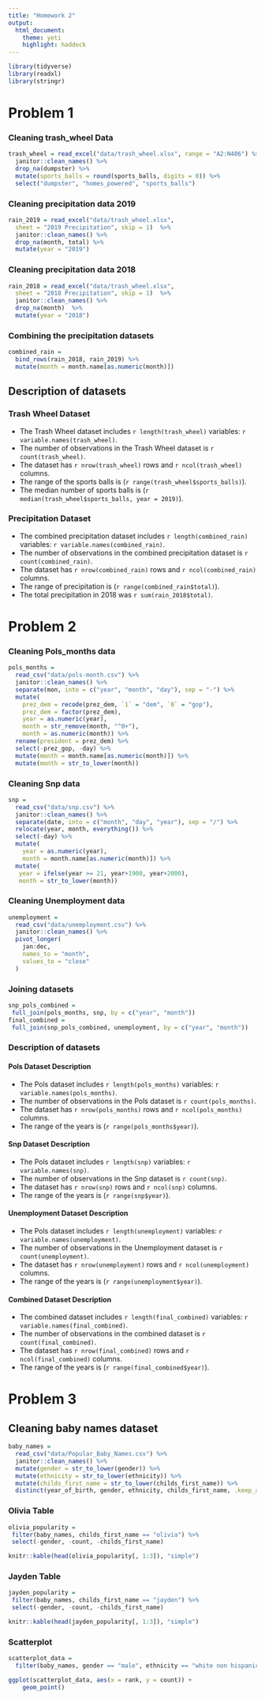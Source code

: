 ```yaml
---
title: "Homework 2"
output:
  html_document:
    theme: yeti
    highlight: haddock
---
```


```r
library(tidyverse)
library(readxl)
library(stringr) 
```

# Problem 1

### Cleaning trash_wheel Data

```r
trash_wheel = read_excel("data/trash_wheel.xlsx", range = "A2:N406") %>% 
  janitor::clean_names() %>% 
  drop_na(dumpster) %>% 
  mutate(sports_balls = round(sports_balls, digits = 0)) %>% 
  select("dumpster", "homes_powered", "sports_balls")
```

### Cleaning precipitation data 2019 

```r
rain_2019 = read_excel("data/trash_wheel.xlsx", 
  sheet = "2019 Precipitation", skip = 1)  %>%
  janitor::clean_names() %>% 
  drop_na(month, total) %>% 
  mutate(year = "2019")
```

### Cleaning precipitation data 2018

```r
rain_2018 = read_excel("data/trash_wheel.xlsx", 
  sheet = "2018 Precipitation", skip = 1)  %>%
  janitor::clean_names() %>% 
  drop_na(month)  %>% 
  mutate(year = "2018")
```

### Combining the precipitation datasets

```r
combined_rain = 
  bind_rows(rain_2018, rain_2019) %>% 
  mutate(month = month.name[as.numeric(month)])
```

## Description of datasets

### Trash Wheel Dataset

* The Trash Wheel dataset includes `r length(trash_wheel)` variables: `r variable.names(trash_wheel)`.
* The number of observations in the Trash Wheel dataset is `r count(trash_wheel)`.
* The dataset has `r nrow(trash_wheel)` rows and `r ncol(trash_wheel)` columns.
* The range of the sports balls is (`r range(trash_wheel$sports_balls)`).
* The median number of sports balls is (`r median(trash_wheel$sports_balls, year = 2019)`).

### Precipitation Dataset

* The combined precipitation dataset includes `r length(combined_rain)` variables: `r variable.names(combined_rain)`.
* The number of observations in the combined precipitation  dataset is `r count(combined_rain)`.
* The dataset has `r nrow(combined_rain)` rows and `r ncol(combined_rain)` columns.
* The range of precipitation is (`r range(combined_rain$total)`).
* The total precipitation in 2018 was `r sum(rain_2018$total)`.

# Problem 2

### Cleaning Pols_months data

```r
pols_months =  
  read_csv("data/pols-month.csv") %>% 
  janitor::clean_names() %>% 
  separate(mon, into = c("year", "month", "day"), sep = "-") %>%
  mutate(
    prez_dem = recode(prez_dem, `1` = "dem", `0` = "gop"),
    prez_dem = factor(prez_dem),
    year = as.numeric(year),
    month = str_remove(month, "^0+"),  
    month = as.numeric(month)) %>% 
  rename(president = prez_dem) %>% 
  select(-prez_gop, -day) %>% 
  mutate(month = month.name[as.numeric(month)]) %>% 
  mutate(month = str_to_lower(month)) 
```

### Cleaning Snp data

```r
snp = 
  read_csv("data/snp.csv") %>% 
  janitor::clean_names() %>% 
  separate(date, into = c("month", "day", "year"), sep = "/") %>% 
  relocate(year, month, everything()) %>% 
  select(-day) %>% 
  mutate(
    year = as.numeric(year),
    month = month.name[as.numeric(month)]) %>% 
  mutate( 
   year = ifelse(year >= 21, year+1900, year+2000),
   month = str_to_lower(month)) 
```

### Cleaning Unemployment data

```r
unemployment = 
  read_csv("data/unemployment.csv") %>% 
  janitor::clean_names() %>% 
  pivot_longer(
    jan:dec,
    names_to = "month",
    values_to = "close"
  )
```

### Joining datasets

```r
snp_pols_combined = 
 full_join(pols_months, snp, by = c("year", "month"))
final_combined = 
 full_join(snp_pols_combined, unemployment, by = c("year", "month"))
```

### Description of datasets

#### Pols Dataset Description 

* The Pols dataset includes `r length(pols_months)` variables: `r variable.names(pols_months)`.
* The number of observations in the Pols dataset is `r count(pols_months)`.
* The dataset has `r nrow(pols_months)` rows and `r ncol(pols_months)` columns.
* The range of the years is (`r range(pols_months$year)`).

#### Snp Dataset Description 

* The Pols dataset includes `r length(snp)` variables: `r variable.names(snp)`.
* The number of observations in the Snp dataset is `r count(snp)`.
* The dataset has `r nrow(snp)` rows and `r ncol(snp)` columns.
* The range of the years is (`r range(snp$year)`).

#### Unemployment Dataset Description 

* The Pols dataset includes `r length(unemployment)` variables: `r variable.names(unemployment)`.
* The number of observations in the Unemployment dataset is `r count(unemployment)`.
* The dataset has `r nrow(unemployment)` rows and `r ncol(unemployment)` columns.
* The range of the years is (`r range(unemployment$year)`).

#### Combined Dataset Description 

* The combined dataset includes `r length(final_combined)` variables: `r variable.names(final_combined)`.
* The number of observations in the combined dataset is `r count(final_combined)`.
* The dataset has `r nrow(final_combined)` rows and `r ncol(final_combined)` columns.
* The range of the years is (`r range(final_combined$year)`).

# Problem 3

## Cleaning baby names dataset

```r
baby_names = 
  read_csv("data/Popular_Baby_Names.csv") %>% 
  janitor::clean_names() %>% 
  mutate(gender = str_to_lower(gender)) %>% 
  mutate(ethnicity = str_to_lower(ethnicity)) %>%  
  mutate(childs_first_name = str_to_lower(childs_first_name)) %>% 
  distinct(year_of_birth, gender, ethnicity, childs_first_name, .keep_all = TRUE) 
```

### Olivia Table 

```r
olivia_popularity = 
 filter(baby_names, childs_first_name == "olivia") %>% 
 select(-gender, -count, -childs_first_name)  
```

```r
knitr::kable(head(olivia_popularity[, 1:3]), "simple")
```

### Jayden Table 

```r
jayden_popularity = 
 filter(baby_names, childs_first_name == "jayden") %>% 
 select(-gender, -count, -childs_first_name)  
```
 
```r
knitr::kable(head(jayden_popularity[, 1:3]), "simple")
```

### Scatterplot

```r
scatterplot_data =   
  filter(baby_names, gender == "male", ethnicity == "white non hispanic", year_of_birth == 2016)
```

```r
ggplot(scatterplot_data, aes(x = rank, y = count)) + 
    geom_point()
```


